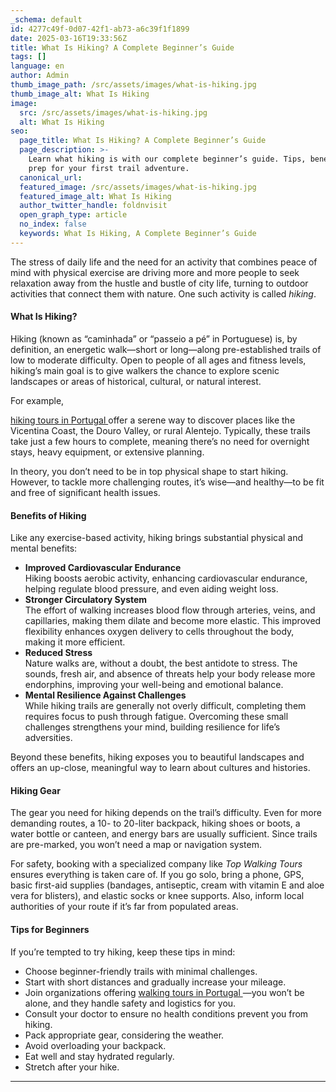 ```yaml
---
_schema: default
id: 4277c49f-0d07-42f1-ab73-a6c39f1f1899
date: 2025-03-16T19:33:56Z
title: What Is Hiking? A Complete Beginner’s Guide
tags: []
language: en
author: Admin
thumb_image_path: /src/assets/images/what-is-hiking.jpg
thumb_image_alt: What Is Hiking
image:
  src: /src/assets/images/what-is-hiking.jpg
  alt: What Is Hiking
seo:
  page_title: What Is Hiking? A Complete Beginner’s Guide
  page_description: >-
    Learn what hiking is with our complete beginner’s guide. Tips, benefits, and
    prep for your first trail adventure.
  canonical_url:
  featured_image: /src/assets/images/what-is-hiking.jpg
  featured_image_alt: What Is Hiking
  author_twitter_handle: foldnvisit
  open_graph_type: article
  no_index: false
  keywords: What Is Hiking, A Complete Beginner’s Guide
---
```


The stress of daily life and the need for an activity that combines peace of
mind with physical exercise are driving more and more people to seek relaxation
away from the hustle and bustle of city life, turning to outdoor activities that
connect them with nature. One such activity is called _hiking_.

<SnippetsAstroImage
  image_path="/src/assets/images/what-is-hiking.jpg"
  image_alt="What Is Hiking"
/>

#### What Is Hiking?

Hiking (known as “caminhada” or “passeio a pé” in Portuguese) is, by definition,
an energetic walk—short or long—along pre-established trails of low to moderate
difficulty. Open to people of all ages and fitness levels, hiking’s main goal is
to give walkers the chance to explore scenic landscapes or areas of historical,
cultural, or natural interest.

For example,

<a href="https://topwalkingtoursportugal.com/" target="_blank" rel="noopener">
  hiking tours in Portugal
</a>
offer a serene way to discover places like the Vicentina Coast, the Douro
Valley, or rural Alentejo. Typically, these trails take just a few hours to
complete, meaning there’s no need for overnight stays, heavy equipment, or
extensive planning.

In theory, you don’t need to be in top physical shape to start hiking. However,
to tackle more challenging routes, it’s wise—and healthy—to be fit and free of
significant health issues.

#### Benefits of Hiking

Like any exercise-based activity, hiking brings substantial physical and mental
benefits:

- **Improved Cardiovascular Endurance**<br>Hiking boosts aerobic activity,
  enhancing cardiovascular endurance, helping regulate blood pressure, and even
  aiding weight loss.
- **Stronger Circulatory System**<br>The effort of walking increases blood flow
  through arteries, veins, and capillaries, making them dilate and become more
  elastic. This improved flexibility enhances oxygen delivery to cells
  throughout the body, making it more efficient.
- **Reduced Stress**<br>Nature walks are, without a doubt, the best antidote to
  stress. The sounds, fresh air, and absence of threats help your body release
  more endorphins, improving your well-being and emotional balance.
- **Mental Resilience Against Challenges**<br>While hiking trails are generally
  not overly difficult, completing them requires focus to push through fatigue.
  Overcoming these small challenges strengthens your mind, building resilience
  for life’s adversities.

Beyond these benefits, hiking exposes you to beautiful landscapes and offers an
up-close, meaningful way to learn about cultures and histories.

#### Hiking Gear

The gear you need for hiking depends on the trail’s difficulty. Even for more
demanding routes, a 10- to 20-liter backpack, hiking shoes or boots, a water
bottle or canteen, and energy bars are usually sufficient. Since trails are
pre-marked, you won’t need a map or navigation system.

For safety, booking with a specialized company like _Top Walking Tours_ ensures
everything is taken care of. If you go solo, bring a phone, GPS, basic first-aid
supplies (bandages, antiseptic, cream with vitamin E and aloe vera for
blisters), and elastic socks or knee supports. Also, inform local authorities of
your route if it’s far from populated areas.

#### Tips for Beginners

If you’re tempted to try hiking, keep these tips in mind:

- Choose beginner-friendly trails with minimal challenges.
- Start with short distances and gradually increase your mileage.
- Join organizations offering
  <a href="https://topwalkingtoursportugal.com/" target="_blank" rel="noopener">
    walking tours in Portugal
  </a>
  —you won’t be alone, and they handle safety and logistics for you.
- Consult your doctor to ensure no health conditions prevent you from hiking.
- Pack appropriate gear, considering the weather.
- Avoid overloading your backpack.
- Eat well and stay hydrated regularly.
- Stretch after your hike.

---

&nbsp;
